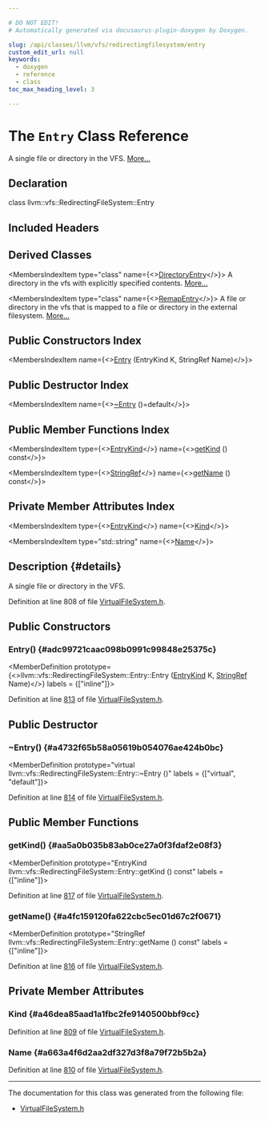 ```yaml
---

# DO NOT EDIT!
# Automatically generated via docusaurus-plugin-doxygen by Doxygen.

slug: /api/classes/llvm/vfs/redirectingfilesystem/entry
custom_edit_url: null
keywords:
  - doxygen
  - reference
  - class
toc_max_heading_level: 3

---
```





# The `Entry` Class Reference

<DoxygenPage pluginConfig={pluginConfig}>

A single file or directory in the VFS. <a href="#details">More...</a>

## Declaration

<CodeBlock>class llvm::vfs::RedirectingFileSystem::Entry</CodeBlock>

## Included Headers

<IncludesList>
<IncludesListItem
  filePath="llvm/Support/VirtualFileSystem.h"
  permalink="/docs/api/files/include/include/llvm/include/llvm/support/virtualfilesystem-h"
  isLocal="true" />
</IncludesList>

## Derived Classes

<MembersIndex>

<MembersIndexItem
  type="class"
  name={<><a href="/docs/api/classes/llvm/vfs/redirectingfilesystem/directoryentry">DirectoryEntry</a></>}>
A directory in the vfs with explicitly specified contents. <a href="/docs/api/classes/llvm/vfs/redirectingfilesystem/directoryentry/#details">More...</a>
</MembersIndexItem>

<MembersIndexItem
  type="class"
  name={<><a href="/docs/api/classes/llvm/vfs/redirectingfilesystem/remapentry">RemapEntry</a></>}>
A file or directory in the vfs that is mapped to a file or directory in the external filesystem. <a href="/docs/api/classes/llvm/vfs/redirectingfilesystem/remapentry/#details">More...</a>
</MembersIndexItem>

</MembersIndex>

## Public Constructors Index

<MembersIndex>

<MembersIndexItem
  name={<><a href="#adc99721caac098b0991c99848e25375c">Entry</a> (EntryKind K, StringRef Name)</>}>
</MembersIndexItem>

</MembersIndex>

## Public Destructor Index

<MembersIndex>

<MembersIndexItem
  name={<><a href="#a4732f65b58a05619b054076ae424b0bc">~Entry</a> ()=default</>}>
</MembersIndexItem>

</MembersIndex>

## Public Member Functions Index

<MembersIndex>

<MembersIndexItem
  type={<><a href="/docs/api/classes/llvm/vfs/redirectingfilesystem/#a9507b40bcb88580411b40aaf59c105ae">EntryKind</a></>}
  name={<><a href="#aa5a0b035b83ab0ce27a0f3fdaf2e08f3">getKind</a> () const</>}>
</MembersIndexItem>

<MembersIndexItem
  type={<><a href="/docs/api/classes/llvm/stringref">StringRef</a></>}
  name={<><a href="#a4fc159120fa622cbc5ec01d67c2f0671">getName</a> () const</>}>
</MembersIndexItem>

</MembersIndex>

## Private Member Attributes Index

<MembersIndex>

<MembersIndexItem
  type={<><a href="/docs/api/classes/llvm/vfs/redirectingfilesystem/#a9507b40bcb88580411b40aaf59c105ae">EntryKind</a></>}
  name={<><a href="#a46dea85aad1a1fbc2fe9140500bbf9cc">Kind</a></>}>
</MembersIndexItem>

<MembersIndexItem
  type="std::string"
  name={<><a href="#a663a4f6d2aa2df327d3f8a79f72b5b2a">Name</a></>}>
</MembersIndexItem>

</MembersIndex>

## Description {#details}

A single file or directory in the VFS.

Definition at line 808 of file <a href="/docs/api/files/include/include/llvm/include/llvm/support/virtualfilesystem-h">VirtualFileSystem.h</a>.

<SectionDefinition>

## Public Constructors

### Entry() {#adc99721caac098b0991c99848e25375c}

<MemberDefinition
  prototype={<>llvm::vfs::RedirectingFileSystem::Entry::Entry (<a href="/docs/api/classes/llvm/vfs/redirectingfilesystem/#a9507b40bcb88580411b40aaf59c105ae">EntryKind</a> K, <a href="/docs/api/classes/llvm/stringref">StringRef</a> Name)</>}
  labels = {["inline"]}>

Definition at line <a href="/docs/api/files/include/include/llvm/include/llvm/support/virtualfilesystem-h/#l00813">813</a> of file <a href="/docs/api/files/include/include/llvm/include/llvm/support/virtualfilesystem-h">VirtualFileSystem.h</a>.
</MemberDefinition>

</SectionDefinition>

<SectionDefinition>

## Public Destructor

### ~Entry() {#a4732f65b58a05619b054076ae424b0bc}

<MemberDefinition
  prototype="virtual llvm::vfs::RedirectingFileSystem::Entry::~Entry ()"
  labels = {["virtual", "default"]}>

Definition at line <a href="/docs/api/files/include/include/llvm/include/llvm/support/virtualfilesystem-h/#l00814">814</a> of file <a href="/docs/api/files/include/include/llvm/include/llvm/support/virtualfilesystem-h">VirtualFileSystem.h</a>.
</MemberDefinition>

</SectionDefinition>

<SectionDefinition>

## Public Member Functions

### getKind() {#aa5a0b035b83ab0ce27a0f3fdaf2e08f3}

<MemberDefinition
  prototype="EntryKind llvm::vfs::RedirectingFileSystem::Entry::getKind () const"
  labels = {["inline"]}>

Definition at line <a href="/docs/api/files/include/include/llvm/include/llvm/support/virtualfilesystem-h/#l00817">817</a> of file <a href="/docs/api/files/include/include/llvm/include/llvm/support/virtualfilesystem-h">VirtualFileSystem.h</a>.
</MemberDefinition>

### getName() {#a4fc159120fa622cbc5ec01d67c2f0671}

<MemberDefinition
  prototype="StringRef llvm::vfs::RedirectingFileSystem::Entry::getName () const"
  labels = {["inline"]}>

Definition at line <a href="/docs/api/files/include/include/llvm/include/llvm/support/virtualfilesystem-h/#l00816">816</a> of file <a href="/docs/api/files/include/include/llvm/include/llvm/support/virtualfilesystem-h">VirtualFileSystem.h</a>.
</MemberDefinition>

</SectionDefinition>

<SectionDefinition>

## Private Member Attributes

### Kind {#a46dea85aad1a1fbc2fe9140500bbf9cc}

<MemberDefinition
  prototype="EntryKind llvm::vfs::RedirectingFileSystem::Entry::Kind">

Definition at line <a href="/docs/api/files/include/include/llvm/include/llvm/support/virtualfilesystem-h/#l00809">809</a> of file <a href="/docs/api/files/include/include/llvm/include/llvm/support/virtualfilesystem-h">VirtualFileSystem.h</a>.
</MemberDefinition>

### Name {#a663a4f6d2aa2df327d3f8a79f72b5b2a}

<MemberDefinition
  prototype="std::string llvm::vfs::RedirectingFileSystem::Entry::Name">

Definition at line <a href="/docs/api/files/include/include/llvm/include/llvm/support/virtualfilesystem-h/#l00810">810</a> of file <a href="/docs/api/files/include/include/llvm/include/llvm/support/virtualfilesystem-h">VirtualFileSystem.h</a>.
</MemberDefinition>

</SectionDefinition>

<hr/>

The documentation for this class was generated from the following file:

<ul>
<li><a href="/docs/api/files/include/include/llvm/include/llvm/support/virtualfilesystem-h">VirtualFileSystem.h</a></li>
</ul>

</DoxygenPage>
